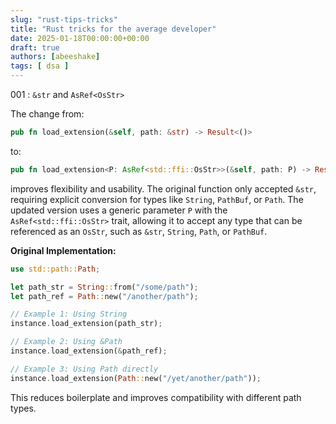 ```yaml
---
slug: "rust-tips-tricks"
title: "Rust tricks for the average developer"
date: 2025-01-18T00:00:00+00:00
draft: true
authors: [abeeshake] 
tags: [ dsa ]
---
```




001 : `&str` and `AsRef<OsStr>`

The change from:

```rust
pub fn load_extension(&self, path: &str) -> Result<()>
```

to:

```rust
pub fn load_extension<P: AsRef<std::ffi::OsStr>>(&self, path: P) -> Result<()>
```

improves flexibility and usability. The original function only accepted `&str`, requiring explicit conversion for types like `String`, `PathBuf`, or `Path`. The updated version uses a generic parameter `P` with the `AsRef<std::ffi::OsStr>` trait, allowing it to accept any type that can be referenced as an `OsStr`, such as `&str`, `String`, `Path`, or `PathBuf`.

**Original Implementation:**
```rust
use std::path::Path;

let path_str = String::from("/some/path");
let path_ref = Path::new("/another/path");

// Example 1: Using String
instance.load_extension(path_str);

// Example 2: Using &Path
instance.load_extension(&path_ref);

// Example 3: Using Path directly
instance.load_extension(Path::new("/yet/another/path"));

```

This reduces boilerplate and improves compatibility with different path types.
